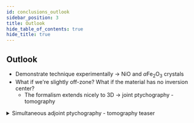 ```yaml
---
id: conclusions_outlook
sidebar_position: 3
title: Outlook
hide_table_of_contents: true
hide_title: true
---
```



## Outlook

- Demonstrate technique experimentally &rarr; NiO and $\alpha \mathrm{Fe}_2\mathrm{O}_3$ crystals  
- What if we're slightly off-zone? What if the material has no inversion center?  
  - The formalism extends nicely to 3D &rarr; joint ptychography - tomography

<details>
<summary>  Simultaneous adjoint ptychography - tomography teaser </summary>
<img src={OctahedronNiO} alt="NiO Octahedron" width="80%" height="auto"/>
</details>
